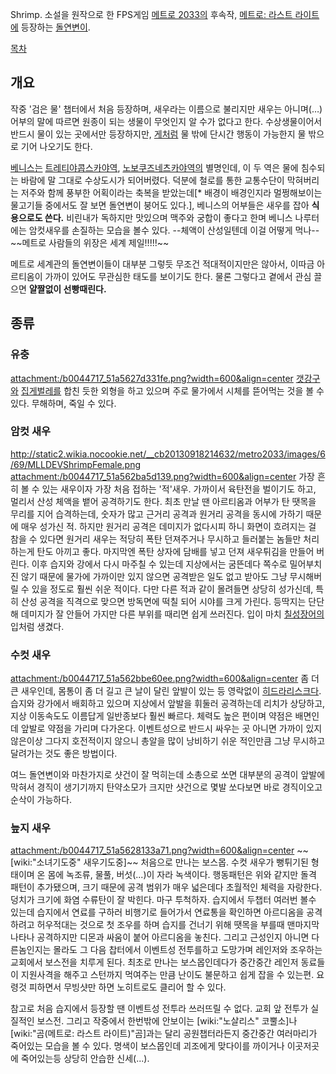 Shrimp. 소설을 원작으로 한 FPS게임 [[메트로 2033]]의 후속작, [[메트로: 라스트 라이트]]에 등장하는 [[돌연변이]].

[[목차]]
== 개요 ==
작중 '검은 물' 챕터에서 처음 등장하며, 새우라는 이름으로 불리지만 새우는 아니며(…) 어부의 말에 따르면 원종이 되는 생물이 무엇인지 알 수가 없다고 한다. 수상생물이어서 반드시 물이 있는 곳에서만 등장하지만, [[게]]처럼 물 밖에 단시간 행동이 가능한지 물 밖으로 기어 나오기도 한다.

[[베니스]]는 [[트레티야콥스카야]]역, [[노보쿠즈네츠카야]]역의 별명인데, 이 두 역은 물에 침수되는 바람에 말 그대로 수상도시가 되어버렸다. 덕분에 철로를 통한 교통수단이 막혀버리는 저주와 함께 풍부한 어획이라는 축복을 받았는데[* 배경이 배경인지라 멀쩡해보이는 물고기들 중에서도 잘 보면 돌연변이 붕어도 있다.], 베니스의 어부들은 새우를 잡아 '''식용으로도 쓴다.''' 비린내가 독하지만 맛있으며 맥주와 궁합이 좋다고 한며 베니스 나루터에는 암컷새우를 손질하는 모습을 볼수 있다. --체액이 산성일텐데 이걸 어떻게 먹나-- ~~메트로 사람들의 위장은 세계 제일!!!!!~~  

메트로 세계관의 돌연변이들이 대부분 그렇듯 무조건 적대적이지만은 않아서, 이따금 아르티옴이 가까이 있어도 무관심한 태도를 보이기도 한다. 물론 그렇다고 곁에서 관심 끌으면 '''얄짤없이 선빵때린다.'''
== 종류 ==
=== 유충 ===
attachment:/b0044717_51a5627d331fe.png?width=600&align=center
[[갯강구]]와 [[집게벌레]]를 합친 듯한 외형을 하고 있으며 주로 물가에서 시체를 뜯어먹는 것을 볼 수 있다. 무해하며, 죽일 수 있다.

=== 암컷 새우 ===
http://static2.wikia.nocookie.net/__cb20130918214632/metro2033/images/6/69/MLLDEVShrimpFemale.png
attachment:/b0044717_51a562ba5d139.png?width=600&align=center
가장 흔히 볼 수 있는 새우이자 가장 처음 접하는 '적'새우. 가까이서 육탄전을 벌이기도 하고, 멀리서 산성 체액을 뱉어 공격하기도 한다. 최초 만날 땐 아르티옴과 어부가 탄 땟목을 무리를 지어 습격하는데, 숫자가 많고 근거리 공격과 원거리 공격을 동시에 가하기 때문에 매우 성가신 적. 하지만 원거리 공격은 데미지가 없다시피 하니 화면이 흐려지는 걸 참을 수 있다면 원거리 새우는 적당히 폭탄 던져주거나 무시하고 들러붙는 놈들만 처리하는게 탄도 아끼고 좋다. 마지막엔 폭탄 상자에 담배를 넣고 던져 새우튀김을 만들어 버린다.
이후 습지와 강에서 다시 마주칠 수 있는데 지상에서는 굼뜬데다 쪽수로 밀어부치진 않기 때문에 물가에 가까이만 있지 않으면 공격받은 일도 없고 받아도 그냥 무시해버릴 수 있을 정도로 훨씬 쉬운 적이다. 다만 다른 적과 같이 몰려들면 상당히 성가신데, 특히 산성 공격을 직격으로 맞으면 방독면에 떡칠 되어 시야를 크게 가린다. 등딱지는 단단해 데미지가 잘 안들어 가지만 다른 부위를 때리면 쉽게 쓰러진다. 입이 마치 [[칠성장어]]의 입처럼 생겼다.

=== 수컷 새우 ===
attachment:/b0044717_51a562bbe60ee.png?width=600&align=center
좀 더 큰 새우인데, 몸통이 좀 더 길고 큰 날이 달린 앞발이 있는 등 영락없이 [[히드라리스크]]다. 습지와 강가에서 배회하고 있으며 지상에서 앞발을 휘둘러 공격하는데 리치가 상당하고, 지상 이동속도도 이름답게 일반종보다 훨씬 빠르다. 체력도 높은 편이며 약점은 배면인데 앞발로 약점을 가리며 다가온다. 이벤트성으로 반드시 싸우는 곳 아니면 가까이 있지 않은이상 그다지 호전적이지 않으니 총알을 많이 낭비하기 쉬운 적인만큼 그냥 무시하고 달려가는 것도 좋은 방법이다. 

여느 돌연변이와 마찬가지로 샷건이 잘 먹히는데 소총으로 쏘면 대부분의 공격이 앞발에 막혀서 경직이 생기기까지 탄약소모가 크지만 샷건으로 몇발 쏘다보면 바로 경직이오고 순삭이 가능하다.

=== 늪지 새우 ===
attachment:/b0044717_51a5628133a71.png?width=600&align=center
~~[wiki:"소녀기도중" 새우기도중]~~
처음으로 만나는 보스몹. 수컷 새우가 뻥튀기된 형태이며 온 몸에 녹조류, 물풀, 버섯(...)이 자라 녹색이다. 행동패턴은 위와 같지만 돌격 패턴이 추가됐으며, 크기 때문에 공격 범위가 매우 넓은데다 초월적인 체력을 자랑한다. 덩치가 크기에 화염 수류탄이 잘 박힌다. 마구 투척하자. 습지에서 두챕터 여러번 볼수 있는데 습지에서 연료를 구하러 비행기로 들어가서 연료통을 확인하면 아르디옴을 공격하려고 허우적대는 것으로 첫 조우를 하며 습지를 건너기 위해 땟목을 부를때 맨마지막 나타나 공격하지만 디몬과 싸움이 붙어 아르디옴을 놓친다. 그리고 근성인지 아니면 다른놈인지는 몰라도 그 다음 찹터에서 이벤트성 전투를하고 도망가며 레인저와 조우하는 교회에서 보스전을 치루게 된다. 최초로 만나는 보스몹인데다가 중간중간 레인저 동료들이 지원사격을 해주고 스턴까지 먹여주는 만큼 난이도 불문하고 쉽게 잡을 수 있는편. 요령것 피하면서 무빙샷만 하면 노히트로도 클리어 할 수 있다.

참고로 처음 습지에서 등장할 땐 이벤트성 전투라 쓰러뜨릴 수 없다. 교회 앞 전투가 실질적인 보스전. 그리고 작중에서 한번밖에 안보이는 [wiki:"노살리스" 코뿔소]나 [wiki:"곰(메트로: 라스트 라이트)"곰]과는 달리 공원챕터라든지 중간중간 여러마리가 죽어있는 모습을 볼 수 있다. 명색이 보스몹인데 괴조에게 맞다이를 까이거나 이곳저곳에 죽어있는등 상당히 안습한 신세(...).
